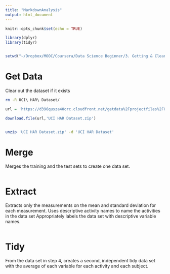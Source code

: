 ```yaml
---
title: "MarkdownAnalysis"
output: html_document
---
```


```r
knitr::opts_chunk$set(echo = TRUE)
```

```r
library(dplyr)
library(tidyr)


setwd("~/Dropbox/MOOC/Coursera/Data Science Beginner/3. Getting & Cleaning Data/Project/Coursera-GettingCleaningData")
```

# Get Data
Clear out the dataset if it exists
```bash
rm -R UCI\ HAR\ Dataset/
```

```r
url = 'https://d396qusza40orc.cloudfront.net/getdata%2Fprojectfiles%2FUCI%20HAR%20Dataset.zip'

download.file(url,'UCI HAR Dataset.zip')



```

```bash
unzip 'UCI HAR Dataset.zip' -d 'UCI HAR Dataset'
```



# Merge
Merges the training and the test sets to create one data set.
```r

```


# Extract
Extracts only the measurements on the mean and standard deviation for each measurement.
Uses descriptive activity names to name the activities in the data set
Appropriately labels the data set with descriptive variable names.

```r

```

# Tidy
From the data set in step 4, creates a second, independent tidy data set with the average of each variable for each activity and each subject.

```r

```

